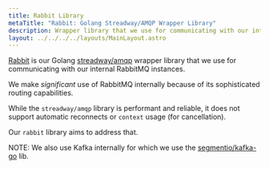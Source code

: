 ```yaml
---
title: Rabbit Library
metaTitle: "Rabbit: Golang Streadway/AMQP Wrapper Library"
description: Wrapper library that we use for communicating with our internal RabbitMQ instances.
layout: ../../../../layouts/MainLayout.astro
---
```


[Rabbit](https://github.com/streamdal/rabbit) is our Golang [streadway/amqp](https://github.com/streadway/amqp) wrapper library that we use for communicating with our internal RabbitMQ instances.

We make _significant_ use of RabbitMQ internally because of its sophisticated routing capabilities.

While the `streadway/amqp` library is performant and reliable, it does not support automatic reconnects or `context` usage (for cancellation).

Our `rabbit` library aims to address that.

NOTE: We also use Kafka internally for which we use the [segmentio/kafka-go](https://github.com/segmentio/kafka-go) lib.
